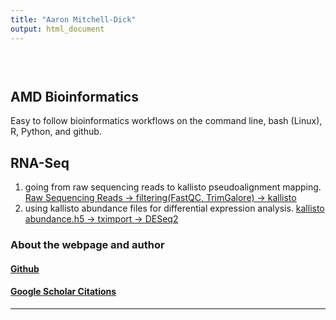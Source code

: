 ---
title: "Aaron Mitchell-Dick"
output: html_document
---

<style type="text/css">
.title {
  display: none;
}
  margin-right: 10px;
}

</style>

<div class="row" style="padding-top: 30px;">
<div class="col-sm-6">

# **AMD Bioinformatics**

Easy to follow bioinformatics workflows on the command line, bash (Linux), R, Python, and github.

## RNA-Seq

1. going from raw sequencing reads to kallisto pseudoalignment mapping.
    [Raw Sequencing Reads -> filtering(FastQC, TrimGalore) -> kallisto](https://aaronmitchd.github.io/RNA_Seq/raw_seq_reads_to_kallisto.html)
2. using kallisto abundance files for differential expression analysis.
    [kallisto abundance.h5 -> tximport -> DESeq2](https://aaronmitchd.github.io/RNA_Seq/kallisto_h5_to_tximport_to_DESeq2_eval.html)

</div>
<div class="col-sm-6">

### About the webpage and author
#### [Github](https://aaronmitchd.github.io/RNA_Seq/About-and-References.html)
#### [Google Scholar Citations](https://tinyurl.com/AMD-GS-CV)


</a>
</div>


***
[^]: version 1.0
